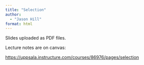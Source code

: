 ```yaml
---
title: "Selection"
author:
  - "Jason Hill"
format: html
---
```


::: {.callout-important}

Slides uploaded as PDF files.

:::

Lecture notes are on canvas:

<https://uppsala.instructure.com/courses/86976/pages/selection>
